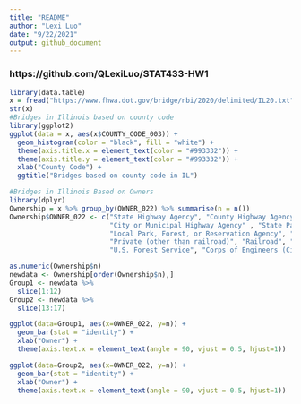 ```yaml
---
title: "README"
author: "Lexi Luo"
date: "9/22/2021"
output: github_document
---
```

### https://github.com/QLexiLuo/STAT433-HW1

```r
library(data.table)
x = fread("https://www.fhwa.dot.gov/bridge/nbi/2020/delimited/IL20.txt")
str(x)
#Bridges in Illinois based on county code
library(ggplot2)
ggplot(data = x, aes(x$COUNTY_CODE_003)) +
  geom_histogram(color = "black", fill = "white") +
  theme(axis.title.x = element_text(color = "#993332")) +
  theme(axis.title.y = element_text(color = "#993332")) +
  xlab("County Code") +
  ggtitle("Bridges based on county code in IL") 
```


```r
#Bridges in Illinois Based on Owners
library(dplyr)
Ownership = x %>% group_by(OWNER_022) %>% summarise(n = n())
Ownership$OWNER_022 <- c("State Highway Agency", "County Highway Agency", "Town or Township Highway Agency", 
                         "City or Municipal Highway Agency" , "State Park, Forest, or Reservation Agency", 
                         "Local Park, Forest, or Reservation Agency", "Other State Agencies", "Other Local Agencies",
                         "Private (other than railroad)", "Railroad", "State Toll Authority", "Bureau of Fish and Wildlife",
                         "U.S. Forest Service", "Corps of Engineers (Civil)", "Air Force", "Navy/Marines", "Army")

as.numeric(Ownership$n)
newdata <- Ownership[order(Ownership$n),]
Group1 <- newdata %>%
  slice(1:12)
Group2 <- newdata %>%
  slice(13:17)

ggplot(data=Group1, aes(x=OWNER_022, y=n)) + 
  geom_bar(stat = "identity") +
  xlab("Owner") +
  theme(axis.text.x = element_text(angle = 90, vjust = 0.5, hjust=1))

ggplot(data=Group2, aes(x=OWNER_022, y=n)) + 
  geom_bar(stat = "identity") +
  xlab("Owner") +
  theme(axis.text.x = element_text(angle = 90, vjust = 0.5, hjust=1))
```